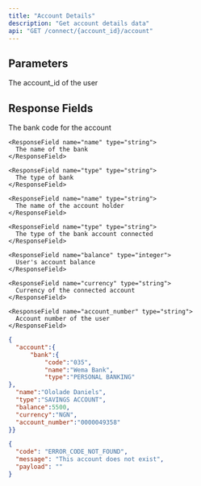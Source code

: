 ```yaml
---
title: "Account Details"
description: "Get account details data"
api: "GET /connect/{account_id}/account"
---
```


## Parameters

<ParamField path="account_id" type="string" required>
  The account_id of the user
</ParamField>

## Response Fields

<ResponseField name="account" type="Object">
  <Expandable title="properties">
    <ResponseField name="bank" type="Object">
  <Expandable title="properties">
    <ResponseField name="code" type="string">
      The bank code for the account
    </ResponseField>

    <ResponseField name="name" type="string">
      The name of the bank
    </ResponseField>

    <ResponseField name="type" type="string">
      The type of bank
    </ResponseField>
  </Expandable>
</ResponseField>

    <ResponseField name="name" type="string">
      The name of the account holder
    </ResponseField>

    <ResponseField name="type" type="string">
      The type of the bank account connected
    </ResponseField>
    
    <ResponseField name="balance" type="integer">
      User's account balance
    </ResponseField>
    
    <ResponseField name="currency" type="string">
      Currency of the connected account
    </ResponseField>
  
    <ResponseField name="account_number" type="string">
      Account number of the user
    </ResponseField>
  </Expandable>
</ResponseField>

<ResponseExample>

```json Status 200
{
  "account":{
      "bank":{
          "code":"035",
          "name":"Wema Bank",
          "type":"PERSONAL BANKING"
},
  "name":"Ololade Daniels",
  "type":"SAVINGS ACCOUNT",
  "balance":5500,
  "currency":"NGN",
  "account_number":"0000049358"
}}
```

```json Status 404
{
  "code": "ERROR_CODE_NOT_FOUND",
  "message": "This account does not exist",
  "payload": ""
}
```

</ResponseExample>
